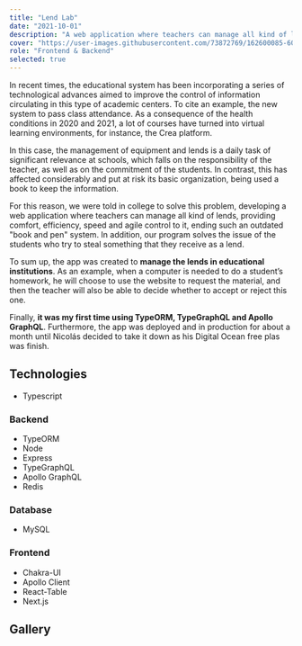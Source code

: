 ```yaml
---
title: "Lend Lab"
date: "2021-10-01"
description: "A web application where teachers can manage all kind of lends, providing comfort, efficiency, speed and agile control to it."
cover: "https://user-images.githubusercontent.com/73872769/162600085-607449a0-c228-421f-a731-6f85ca288f03.png"
role: "Frontend & Backend"
selected: true
---
```


In recent times, the educational system has been incorporating a series of technological advances aimed to improve the control of information circulating in this type of academic centers. To cite an example, the new system to pass class attendance. As a consequence of the health conditions in 2020 and 2021, a lot of courses have turned into virtual learning environments, for instance, the Crea platform.

In this case, the management of equipment and lends is a daily task of significant relevance at schools, which falls on the responsibility of the teacher, as well as on the commitment of the students. In contrast, this has affected considerably and put at risk its basic organization, being used a book to keep the information.

For this reason, we were told in college to solve this problem, developing a web application where teachers can manage all kind of lends, providing comfort, efficiency, speed and agile control to it, ending such an outdated "book and pen" system. In addition, our program solves the issue of the students who try to steal something that they receive as a lend.

To sum up, the app was created to **manage the lends in educational institutions**. As an example, when a computer is needed to do a student’s homework, he will choose to use the website to request the material, and then the teacher will also be able to decide whether to accept or reject this one.

Finally, **it was my first time using TypeORM, TypeGraphQL and Apollo GraphQL**. Furthermore, the app was deployed and in production for about a month until Nicolás decided to take it down as his Digital Ocean free plas was finish.

## Technologies

- Typescript

### Backend

- TypeORM
- Node
- Express
- TypeGraphQL
- Apollo GraphQL
- Redis

### Database

- MySQL

### Frontend

- Chakra-UI
- Apollo Client
- React-Table
- Next.js


## Gallery

<GalleryImage
  image="https://user-images.githubusercontent.com/73872769/162651292-0f4e7cca-d37b-4d53-8541-01abb1199832.png"
  alt="landing"
  caption="The landing page"
/>

<GalleryImage
  image="https://user-images.githubusercontent.com/73872769/162651322-fa610c19-3df6-4178-a48d-8a8ef8c62b85.png"
  alt="register"
  caption="The register page"
/>

<GalleryImage
  image="https://user-images.githubusercontent.com/73872769/162651315-1062ff4c-b4de-46c8-a24e-11db90863bcb.png"
  alt="student home"
  caption="The student's home page"
/>

<GalleryImage
  image="https://user-images.githubusercontent.com/73872769/162651334-37b3cee8-553a-4698-bfd7-36c1e11ba073.png"
  alt="student reserves"
  caption="The student's reserves page"
/>

<GalleryImage
  image="https://user-images.githubusercontent.com/73872769/162651384-b9a70afc-05d2-46e1-bd76-b8a8d59fdfa1.png"
  alt="search"
  caption="Search results"
/>

<GalleryImage
  image="https://user-images.githubusercontent.com/73872769/162651352-fe44e793-d727-47e7-b244-489aa59b9269.png"
  alt="laboratorist-reserves"
  caption="The laboratorists reserves page."
/>

<GalleryImage
  image="https://user-images.githubusercontent.com/73872769/162651403-9dda3712-d27b-467c-8a8c-cd3f4e77946c.png"
  alt="export table to excel"
  caption="Exporting a table to excel."
/>
